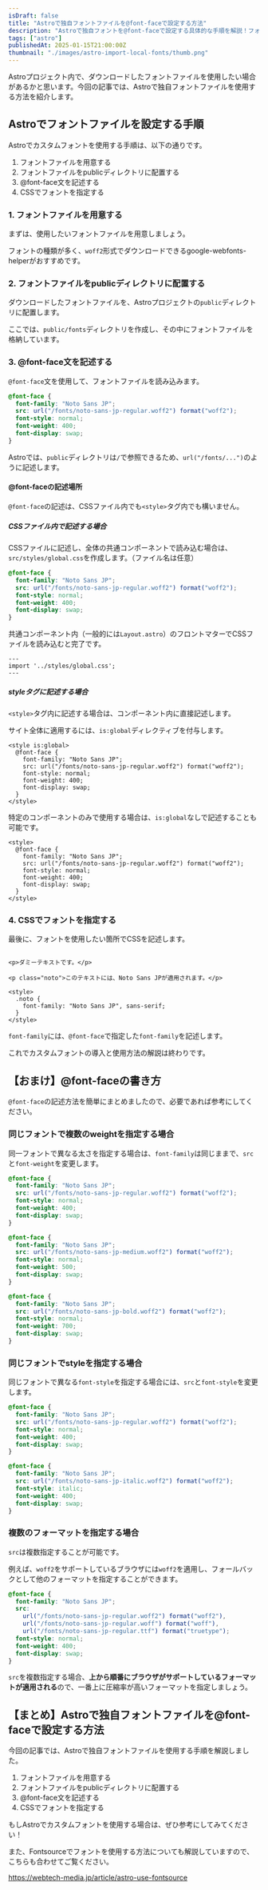 ```yaml
---
isDraft: false
title: "Astroで独自フォントファイルを@font-faceで設定する方法"
description: "Astroで独自フォントを@font-faceで設定する具体的な手順を解説！フォントファイルの配置方法から、CSSの記述例や@font-faceの記法など、初心者にも分かりやすく説明します。"
tags: ["astro"]
publishedAt: 2025-01-15T21:00:00Z
thumbnail: "./images/astro-import-local-fonts/thumb.png"
---
```


Astroプロジェクト内で、ダウンロードしたフォントファイルを使用したい場合があるかと思います。今回の記事では、Astroで独自フォントファイルを使用する方法を紹介します。

<ArticleToc />

<AdUnit />

## Astroでフォントファイルを設定する手順

Astroでカスタムフォントを使用する手順は、以下の通りです。

1. フォントファイルを用意する
2. フォントファイルをpublicディレクトリに配置する
3. @font-face文を記述する
4. CSSでフォントを指定する

### 1. フォントファイルを用意する

まずは、使用したいフォントファイルを用意しましょう。

フォントの種類が多く、`woff2`形式でダウンロードできる<OuterLink href="https://gwfh.mranftl.com/fonts">google-webfonts-helper</OuterLink>がおすすめです。

### 2. フォントファイルをpublicディレクトリに配置する

ダウンロードしたフォントファイルを、Astroプロジェクトの`public`ディレクトリに配置します。

ここでは、`public/fonts`ディレクトリを作成し、その中にフォントファイルを格納しています。

### 3. @font-face文を記述する

`@font-face`文を使用して、フォントファイルを読み込みます。

<CodeHead lang="css" />

```css
@font-face {
  font-family: "Noto Sans JP";
  src: url("/fonts/noto-sans-jp-regular.woff2") format("woff2");
  font-style: normal;
  font-weight: 400;
  font-display: swap;
}
```

Astroでは、`public`ディレクトリは`/`で参照できるため、`url("/fonts/...")`のように記述します。

#### @font-faceの記述場所

`@font-face`の記述は、CSSファイル内でも`<style>`タグ内でも構いません。

##### CSSファイル内で記述する場合

CSSファイルに記述し、全体の共通コンポーネントで読み込む場合は、`src/styles/global.css`を作成します。（ファイル名は任意）

<CodeHead lang="css" name="src/styles/global.css" />

```css showLineNumbers
@font-face {
  font-family: "Noto Sans JP";
  src: url("/fonts/noto-sans-jp-regular.woff2") format("woff2");
  font-style: normal;
  font-weight: 400;
  font-display: swap;
}
```

共通コンポーネント内（一般的には`Layout.astro`）のフロントマターでCSSファイルを読み込むと完了です。

<CodeHead lang="astro" name="src/layouts/Layout.astro" />

```astro showLineNumbers
---
import '../styles/global.css';
---
```

##### styleタグに記述する場合

`<style>`タグ内に記述する場合は、コンポーネント内に直接記述します。

サイト全体に適用するには、`is:global`ディレクティブを付与します。

<CodeHead lang="astro" name="src/layouts/Layout.astro" />

```astro showLineNumbers
<style is:global>
  @font-face {
    font-family: "Noto Sans JP";
    src: url("/fonts/noto-sans-jp-regular.woff2") format("woff2");
    font-style: normal;
    font-weight: 400;
    font-display: swap;
  }
</style>
```

特定のコンポーネントのみで使用する場合は、`is:global`なしで記述することも可能です。

<CodeHead lang="astro" name="src/components/Example.astro" />

```astro showLineNumbers
<style>
  @font-face {
    font-family: "Noto Sans JP";
    src: url("/fonts/noto-sans-jp-regular.woff2") format("woff2");
    font-style: normal;
    font-weight: 400;
    font-display: swap;
  }
</style>
```

### 4. CSSでフォントを指定する

最後に、フォントを使用したい箇所でCSSを記述します。

<CodeHead lang="astro" name="src/pages/example.astro" />

```astro showLineNumbers

<p>ダミーテキストです。</p>

<p class="noto">このテキストには、Noto Sans JPが適用されます。</p>

<style>
  .noto {
    font-family: "Noto Sans JP", sans-serif;
  }
</style>
```

`font-family`には、`@font-face`で指定した`font-family`を記述します。

これでカスタムフォントの導入と使用方法の解説は終わりです。

<AdUnit />

## 【おまけ】@font-faceの書き方

`@font-face`の記述方法を簡単にまとめましたので、必要であれば参考にしてください。

### 同じフォントで複数のweightを指定する場合

同一フォントで異なる太さを指定する場合は、`font-family`は同じままで、`src`と`font-weight`を変更します。

<CodeHead lang="css" />

```css showLineNumbers
@font-face {
  font-family: "Noto Sans JP";
  src: url("/fonts/noto-sans-jp-regular.woff2") format("woff2");
  font-style: normal;
  font-weight: 400;
  font-display: swap;
}

@font-face {
  font-family: "Noto Sans JP";
  src: url("/fonts/noto-sans-jp-medium.woff2") format("woff2");
  font-style: normal;
  font-weight: 500;
  font-display: swap;
}

@font-face {
  font-family: "Noto Sans JP";
  src: url("/fonts/noto-sans-jp-bold.woff2") format("woff2");
  font-style: normal;
  font-weight: 700;
  font-display: swap;
}
```

### 同じフォントでstyleを指定する場合

同じフォントで異なる`font-style`を指定する場合には、`src`と`font-style`を変更します。

<CodeHead lang="css" />

```css showLineNumbers
@font-face {
  font-family: "Noto Sans JP";
  src: url("/fonts/noto-sans-jp-regular.woff2") format("woff2");
  font-style: normal;
  font-weight: 400;
  font-display: swap;
}

@font-face {
  font-family: "Noto Sans JP";
  src: url("/fonts/noto-sans-jp-italic.woff2") format("woff2");
  font-style: italic;
  font-weight: 400;
  font-display: swap;
}
```

### 複数のフォーマットを指定する場合

`src`は複数指定することが可能です。

例えば、`woff2`をサポートしているブラウザには`woff2`を適用し、フォールバックとして他のフォーマットを指定することができます。

<CodeHead lang="css" />

```css showLineNumbers
@font-face {
  font-family: "Noto Sans JP";
  src:
    url("/fonts/noto-sans-jp-regular.woff2") format("woff2"),
    url("/fonts/noto-sans-jp-regular.woff") format("woff"),
    url("/fonts/noto-sans-jp-regular.ttf") format("truetype");
  font-style: normal;
  font-weight: 400;
  font-display: swap;
}
```

`src`を複数指定する場合、**上から順番にブラウザがサポートしているフォーマットが適用される**ので、一番上に圧縮率が高いフォーマットを指定しましょう。

<AdUnit />

## 【まとめ】Astroで独自フォントファイルを@font-faceで設定する方法

今回の記事では、Astroで独自フォントファイルを使用する手順を解説しました。

1. フォントファイルを用意する
2. フォントファイルをpublicディレクトリに配置する
3. @font-face文を記述する
4. CSSでフォントを指定する

もしAstroでカスタムフォントを使用する場合は、ぜひ参考にしてみてください！

また、Fontsourceでフォントを使用する方法についても解説していますので、こちらも合わせてご覧ください。

https://webtech-media.jp/article/astro-use-fontsource
